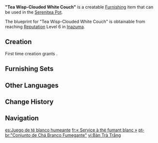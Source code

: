 {{Furnishing Infobox
|id             = 363312
|image          = Item "Tea Wisp-Clouded White Couch".png
|category       = Ornaments
|subcategory    = Utensil
|quality        = 3
|adeptal_energy = 60
|load           = 85
|reduced_load   = 64
|description    = A well-made tea set. At first glance, one is struck by the sparsity and limited variety of utensils included, but they are nevertheless sufficient to make all common tea-related beverages.<br>It is said that this style of tea set can be traced back to a master of tea ceremonies who lived in [[Hanamizaka]] over 100 years ago. Knowing that the residents subsisted on a limited income and could not afford lavish tea sets, he put his life's knowledge to work simplifying every kind of tea set he knew and combined the strengths of each to create a kind of tea set that was complete and comprehensive but also value for money. It has grown in popularity ever since, to the point where it is even admired by the wealthy.
|blueprint      = Reach [[Reputation]] Level 6 in [[Inazuma]]
}}
'''"Tea Wisp-Clouded White Couch"''' is a creatable [[Furnishing]] item that can be used in the [[Serenitea Pot]].

The blueprint for "Tea Wisp-Clouded White Couch" is obtainable from reaching [[Reputation]] Level 6 in [[Inazuma]].

==Creation==
First time creation grants {{Item|Trust|24|x=60}}.
{{Recipe
|type = Creation
|time = 14h
|Maple Wood = 4
|Iron Chunk = 4
|sort = Maple Wood
}}

==Furnishing Sets==
{{Craft Usage|type=Furnishing Set}}

==Other Languages==
{{Other Languages
|en      = "Tea Wisp-Clouded White Couch"
|zhs     = 「茶烟笼白榻」
|zhs_rm  = "Chá Yān Lóng Bái Tà"
|zht     = 「茶煙籠白榻」
|zht_rm  = "Chá Yān Lóng Bái Tà"
|zh_tl   = 
|ja      = 「湯気に纏いし白榻」
|ja_rm   = "Yuge ni Matoi-shi Hakutou"{{Assumed}}
|ja_tl   = "White Chair Clad in Steam"
|ko      = 「차연(茶煙)이 자욱한 백상」
|ko_tl   = "White Chair Thick with Tea Steam"
|es      = Juego de té blanco humeante
|es_tl   = Steamy White Tea Set
|fr      = «&nbsp;Service à thé fumant blanc&nbsp;»
|fr_tl   = "White Steaming Tea Set"
|ru      = Чайный сервиз «Белая дымка»
|ru_tl   = Tea Set "White Haze"
|th      = "ชุดชงชาสีขาวเคล้าควัน"
|th_rm   = "Chut Chong Cha Si Khao Khlao Khwan"
|th_tl   = 
|vi      = Bàn Trà Trắng
|vi_tl   = 
|de      = „Weißes Bett der Teewolken“
|de_tl   = "White Bed of Tea Clouds"
|id      = "Set Teh Putih Asap"
|id_tl   = "Smoked White Tea Set"
|pt      = “Conjunto de Chá Branco Fumegante”
|pt_tl   = 
|tr      = Buharı Üzerinde Çay Seti
|tr_tl   = 
|it      = Servizio da tè Bianco fumante
|it_tl   = Steaming White Tea Set
}}

==Change History==
{{Change History|2.0}}

==Navigation==
{{Furnishing Navbox|interior}}

[[es:Juego de té blanco humeante]]
[[fr:« Service à thé fumant blanc »]]
[[pt-br:"Conjunto de Chá Branco Fumegante"]]
[[vi:Bàn Trà Trắng]]